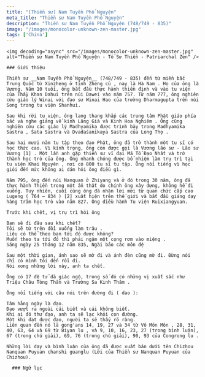 ```yaml
---
title: "[Thiền sư] Nam Tuyền Phổ Nguyện"
meta_title: "Thiền sư Nam Tuyền Phổ Nguyện"
description: "Thiền sư Nam Tuyền Phổ Nguyện (748/749 - 835)"
image: "/images/monocolor-unknown-zen-master.jpg"
tags: ['China']
---
```


<div className="grid xl:grid-cols-8 lg:grid-cols-8 md:grid-cols-2 sm:grid-cols-2 xs:grid-cols-1 gap-8 bg-body dark:bg-darkmode-body">

  <div className="lg:col-span-3 md:col-span-1">

    <img decoding="async" src="/images/monocolor-unknown-zen-master.jpg" alt="Thiền sư Nam Tuyền Phổ Nguyện - Tổ Sư Thiền - Patriarchal Zen" />

    ### Giới thiệu

    Thiền sư __Nam Tuyền Phổ Nguyện__ (748/749 - 835) đến từ miền bắc Trung Quốc từ Xinzheng ở tỉnh Zheng cũ , nay là Hà Nam . Họ của ông là Vương. Năm 10 tuổi, ông bắt đầu thực hành thiền định và vào tu viện của Thầy Khan Dahui trên núi Dawei vào năm 757. Từ năm 777, ông nghiên cứu giáo lý Winai với đạo sư Winai Hao của trường Dharmagupta trên núi Song trong tu viện Shanhui.

    Sau khi rời tu viện, ông lang thang khắp các trung tâm Phật giáo phía bắc và nghe giảng về kinh Lăng Già và Kinh Hoa Nghiêm . Ông cũng nghiên cứu các giáo lý Madhyamika được trình bày trong Madhyamika Sastra , Śata Sastra và Dvadaśanikaya Sastra của Long Thọ .

    Sau hai mươi năm tu tập theo đạo Phật, ông đã trở thành một tu sĩ có học thức cao. Vì kính trọng, ông còn được gọi là Vương lão sư - Lão sư Vương [1] . Một lần anh gặp thiền sư vĩ đại Mã Tổ Đạo Nhất và trở thành học trò của ông. Ông nhanh chóng được bổ nhiệm làm trụ trì tại tu viện Khai Nguyên , nơi có 800 tu sĩ tu tập. Ông nổi tiếng vì học giỏi đến mức không ai dám hỏi ông điều gì.

    Năm 795, ông đến núi Nanquan ở Zhiyang và ở đó trong 30 năm, ông đã thực hành Thiền trong một ẩn thất do chính ông xây dựng, không hề đi xuống. Tuy nhiên, cuối cùng ông đã nhận lời mời từ quan chức cấp cao Lugeng ( 764 – 834 ) [2] xuất hiện trên thế giới và bắt đầu giảng dạy hàng trăm học trò vào năm 827. Ông điều hành Tu viện Ruixiangyuan.

    Trước khi chết, vị trụ trì hỏi ông

    Bạn sẽ đi đâu sau khi chết?
    Tôi sẽ từ trên đồi xuống làm trâu .
    Liệu có thể theo bạn tới đó được không?
    Muốn theo ta tới đó thì phải ngậm một cọng rơm vào miệng .
    Sáng ngày 25 tháng 12 năm 835, Ngài bảo các môn đệ

    Sau một thời gian, ánh sao sẽ mờ đi và ánh đèn cũng mờ đi. Đừng nói chỉ có mình tôi đến rồi đi.
    Nói xong những lời này, anh ta chết.

    Ông có 17 đệ tử đã giác ngộ, trong số đó có những vị xuất sắc như Triệu Châu Tòng Thần và Trường Sa Kinh Thâm .

    Ông nổi tiếng với câu nói trên đường đi ( dao ):

    Tâm hằng ngày là đạo.
    Đạo vượt ra ngoài cái biết và cái không biết.
    Khi ai đó thử đạo, anh ta sẽ lạc khỏi con đường.
    Một khi đạt được đạo, người ta sẽ thấy rõ ràng.
    Liên quan đến nó là gong'ans 14, 19, 27 và 34 từ Vô Môn Môn , 28, 31, 40, 63, 64 và 69 từ Biyan lu , và 9, 10, 16, 23, 27 (trong bình luận), 67 (trong chú giải), 69, 76 (trong chú giải), 90, 93 của Congrong lu .

    Những lời dạy và bình luận của ông đã được xuất bản dưới tên Chizhou Nanquan Puyuan chanshi guanglu (Lời của Thiền sư Nanquan Puyuan của Chizhou).

  </div>

  <div className="lg:col-span-5 md:col-span-1">

      ### Ngữ lục




  </div>

</div>
